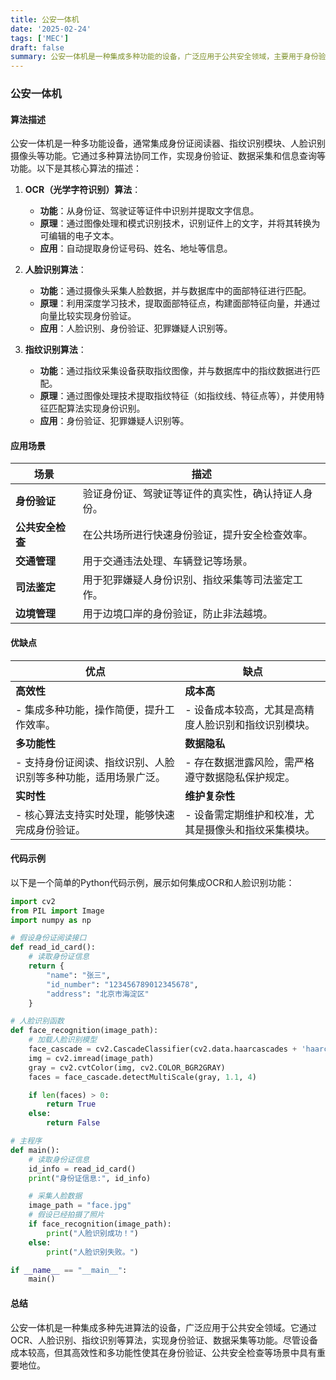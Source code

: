 ```yaml
---
title: 公安一体机
date: '2025-02-24'
tags: ['MEC']
draft: false
summary: 公安一体机是一种集成多种功能的设备，广泛应用于公共安全领域，主要用于身份验证、指纹采集、人脸识别等操作。
---
```


### 公安一体机

#### 算法描述

公安一体机是一种多功能设备，通常集成身份证阅读器、指纹识别模块、人脸识别摄像头等功能。它通过多种算法协同工作，实现身份验证、数据采集和信息查询等功能。以下是其核心算法的描述：

1. **OCR（光学字符识别）算法**：

   - **功能**：从身份证、驾驶证等证件中识别并提取文字信息。
   - **原理**：通过图像处理和模式识别技术，识别证件上的文字，并将其转换为可编辑的电子文本。
   - **应用**：自动提取身份证号码、姓名、地址等信息。

2. **人脸识别算法**：

   - **功能**：通过摄像头采集人脸数据，并与数据库中的面部特征进行匹配。
   - **原理**：利用深度学习技术，提取面部特征点，构建面部特征向量，并通过向量比较实现身份验证。
   - **应用**：人脸识别、身份验证、犯罪嫌疑人识别等。

3. **指纹识别算法**：
   - **功能**：通过指纹采集设备获取指纹图像，并与数据库中的指纹数据进行匹配。
   - **原理**：通过图像处理技术提取指纹特征（如指纹线、特征点等），并使用特征匹配算法实现身份识别。
   - **应用**：身份验证、犯罪嫌疑人识别等。

#### 应用场景

| 场景             | 描述                                               |
| ---------------- | -------------------------------------------------- |
| **身份验证**     | 验证身份证、驾驶证等证件的真实性，确认持证人身份。 |
| **公共安全检查** | 在公共场所进行快速身份验证，提升安全检查效率。     |
| **交通管理**     | 用于交通违法处理、车辆登记等场景。                 |
| **司法鉴定**     | 用于犯罪嫌疑人身份识别、指纹采集等司法鉴定工作。   |
| **边境管理**     | 用于边境口岸的身份验证，防止非法越境。             |

#### 优缺点

| **优点**                                                       | **缺点**                                             |
| -------------------------------------------------------------- | ---------------------------------------------------- |
| **高效性**                                                     | **成本高**                                           |
| - 集成多种功能，操作简便，提升工作效率。                       | - 设备成本较高，尤其是高精度人脸识别和指纹识别模块。 |
| **多功能性**                                                   | **数据隐私**                                         |
| - 支持身份证阅读、指纹识别、人脸识别等多种功能，适用场景广泛。 | - 存在数据泄露风险，需严格遵守数据隐私保护规定。     |
| **实时性**                                                     | **维护复杂性**                                       |
| - 核心算法支持实时处理，能够快速完成身份验证。                 | - 设备需定期维护和校准，尤其是摄像头和指纹采集模块。 |

#### 代码示例

以下是一个简单的Python代码示例，展示如何集成OCR和人脸识别功能：

```python
import cv2
from PIL import Image
import numpy as np

# 假设身份证阅读接口
def read_id_card():
    # 读取身份证信息
    return {
        "name": "张三",
        "id_number": "123456789012345678",
        "address": "北京市海淀区"
    }

# 人脸识别函数
def face_recognition(image_path):
    # 加载人脸识别模型
    face_cascade = cv2.CascadeClassifier(cv2.data.haarcascades + 'haarcascade_frontalface_default.xml')
    img = cv2.imread(image_path)
    gray = cv2.cvtColor(img, cv2.COLOR_BGR2GRAY)
    faces = face_cascade.detectMultiScale(gray, 1.1, 4)

    if len(faces) > 0:
        return True
    else:
        return False

# 主程序
def main():
    # 读取身份证信息
    id_info = read_id_card()
    print("身份证信息:", id_info)

    # 采集人脸数据
    image_path = "face.jpg"
    # 假设已经拍摄了照片
    if face_recognition(image_path):
        print("人脸识别成功！")
    else:
        print("人脸识别失败。")

if __name__ == "__main__":
    main()
```

#### 总结

公安一体机是一种集成多种先进算法的设备，广泛应用于公共安全领域。它通过OCR、人脸识别、指纹识别等算法，实现身份验证、数据采集等功能。尽管设备成本较高，但其高效性和多功能性使其在身份验证、公共安全检查等场景中具有重要地位。

